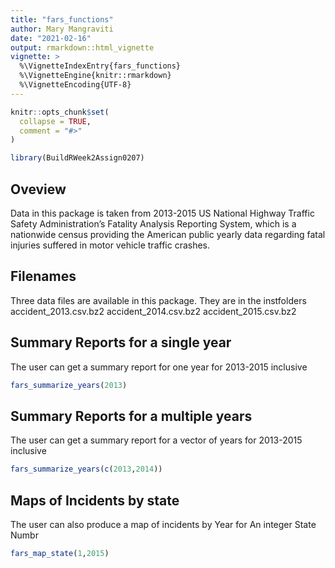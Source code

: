 ```yaml
---
title: "fars_functions"
author: Mary Mangraviti
date: "2021-02-16"
output: rmarkdown::html_vignette
vignette: >
  %\VignetteIndexEntry{fars_functions}
  %\VignetteEngine{knitr::rmarkdown}
  %\VignetteEncoding{UTF-8}
---
```


```r
knitr::opts_chunk$set(
  collapse = TRUE,
  comment = "#>"
)
```

```r
library(BuildRWeek2Assign0207)
```
## Oveview
Data in this package is taken from 2013-2015 US National Highway Traffic Safety Administration's Fatality Analysis Reporting System,
which is a nationwide census providing the American public yearly data regarding fatal injuries suffered in motor vehicle traffic crashes.


## Filenames
Three data files are available in this package. They are in the inst\extdata folders 
accident_2013.csv.bz2
accident_2014.csv.bz2
accident_2015.csv.bz2

## Summary Reports for a single year
The user can get a summary report for one year for 2013-2015 inclusive

``` r
fars_summarize_years(2013)
```


## Summary Reports for a multiple years
The user can get a summary report for a vector of years for 2013-2015 inclusive

```r
fars_summarize_years(c(2013,2014))
```

## Maps of Incidents by state 
The user can also produce a map of incidents by Year for An integer State Numbr

```r
fars_map_state(1,2015)
```

